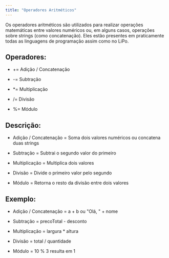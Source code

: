 ```yaml
---
title: "Operadores Aritméticos"
---
```


 

Os operadores aritméticos são utilizados para realizar operações matemáticas entre valores numéricos ou, em alguns casos, operações sobre strings (como concatenação). Eles estão presentes em praticamente todas as linguagens de programação assim como no LiPo.

## Operadores:

* += Adição / Concatenação

* -= Subtração

* *= Multiplicação

* /= Divisão

* %= Módulo

## Descrição: 

* Adição / Concatenação = Soma dois valores numéricos ou concatena duas strings

* Subtração = Subtrai o segundo valor do primeiro

* Multiplicação = Multiplica dois valores

* Divisão = Divide o primeiro valor pelo segundo

* Módulo = Retorna o resto da divisão entre dois valores

## Exemplo:

*  Adição / Concatenação = a + b ou "Olá, " + nome

* Subtração = precoTotal - desconto

* Multiplicação = largura * altura

* Divisão = total / quantidade

* Módulo = 10 % 3 resulta em 1